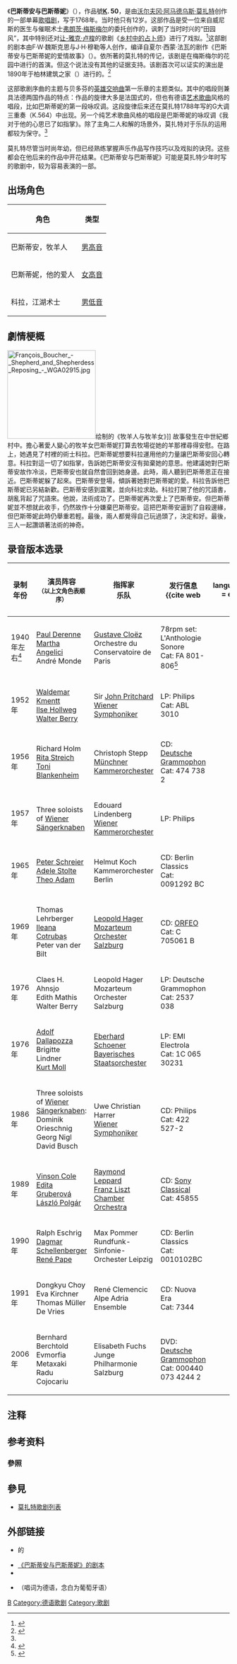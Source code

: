 {{noteTA
|1=zh-cn:沃尔夫冈; zh-tw:沃夫岡; zh-hk:胡爾夫岡;
|2=zh-cn:阿马德乌斯; zh-tw:阿瑪迪斯; zh-hk:阿瑪迪斯;
|3=zh-cn:莫札特; zh-tw:莫札特; zh-hk:莫札特;
|G1=地名
}}
{{莫扎特歌剧}}
《'''巴斯蒂安与巴斯蒂妮'''》（{{lang-de|'''''Bastien und Bastienne'''''}}），作品號'''[[克歇尔目录|K]]. 50'''{{efn|1964年版克歇尔目录将其编号调整为K. 46b。}}，是由[[沃尔夫冈·阿马德乌斯·莫扎特|沃尔夫冈·阿马德乌斯·莫扎特]]创作的一部单幕[[歌唱剧|歌唱剧]]，写于1768年。当时他只有12岁。这部作品是受一位来自威尼斯的医生与催眠术士[[弗朗茨·梅斯梅尔|弗朗茨·梅斯梅尔]]{{efn|《[[女人皆如此|女人皆如此]]》中的一个角色就是对他的戏拟。}}的委托创作的，讽刺了当时时兴的“田园风”，其中特别还对[[让-雅克·卢梭|让-雅克·卢梭]]的歌剧《[[乡村中的占卜师|乡村中的占卜师]]》进行了戏拟。<ref name=lanth>{{cite AV media notes|title=Bastien et Bastienne|others=Paul Derenne, Martha Angelici, André Monde, Gustave Cloëz orchestra|year= 1940||url= |first= |last= |publisher= L'Anthologie Sonore|id=FA 801-806|language=en }}</ref>这部剧的剧本由F·W·魏斯克恩与J·H·穆勒等人创作，编译自夏尔·西蒙·法瓦的剧作《巴斯蒂安与巴斯蒂妮的爱情故事》（{{lang-fr|''Les Amours de Bastien et Bastienne''}}）。依{{le|格奥尔格·尼古劳斯·冯·尼森|Georg Nikolaus von Nissen}}所著的莫扎特的传记，该剧是在梅斯梅尔的花园中进行的首演。但这个说法没有其他的证据支持。该剧首次可以证实的演出是1890年于柏林建筑之家（{{lang-de|Architektenhaus}}）进行的。<ref>{{cite web|language=en|url=http://opera.stanford.edu/Mozart/Bastien/history.html|title=History of the opera|publisher=Stanford|accessdate=2016-08-01|archive-date=2010-07-13|archive-url=https://web.archive.org/web/20100713194309/http://opera.stanford.edu/Mozart/Bastien/history.html|dead-url=no}}</ref>

这部歌剧序曲的主题与贝多芬的[[英雄交响曲|英雄交响曲]]第一乐章的主题类似。其中的唱段则兼具法德两国作品的特点：作品的旋律大多是法国式的，但也有德语[[艺术歌曲|艺术歌曲]]风格的唱段，比如巴斯蒂妮的第一段咏叹调。这段旋律后来还在莫扎特1788年写的G大调三重奏（K.564）中出现。另一个纯艺术歌曲风格的唱段是巴斯蒂妮的咏叹调《我对于他的心思已了如指掌》。除了主角二人和解的场景外，莫扎特对于乐队的运用都较为保守。<ref name=lanth />

莫扎特尽管当时尚年幼，但已经熟练掌握声乐作品写作技巧以及戏拟的诀窍。这些都会在他后来的作品中开花结果。《巴斯蒂安与巴斯蒂妮》可能是莫扎特少年时写的歌剧中，较为容易表演的一部。

== 出场角色 ==
{| class="wikitable"
!角色
!类型
|-
|巴斯蒂安，牧羊人
|[[男高音|男高音]]
|-
|巴斯蒂妮，他的爱人
|[[女高音|女高音]]
|-
|科拉，江湖术士
|[[男低音|男低音]]
|}

== 劇情梗概 ==
[[File:François_Boucher_-_Shepherd_and_Shepherdess_Reposing_-_WGA02915.jpg|200px]]绘制的《牧羊人与牧羊女》]]
故事發生在中世紀鄉村中。擔心著愛人變心的牧羊女巴斯蒂妮打算去牧場從她的羊那裡尋得安慰。在路上，她遇見了村裡的術士科拉。巴斯蒂妮想要科拉運用他的力量讓巴斯蒂安回心轉意。科拉對這一切了如指掌，告訴她巴斯蒂安沒有拋棄她的意思。他建議她對巴斯蒂安故作冷淡，巴斯蒂安也就自然會回到她身邊。此時，兩人聽到巴斯蒂恩正在接近。巴斯蒂妮躲了起來。巴斯蒂安登場，傾訴著她對巴斯蒂妮的愛。科拉告訴他巴斯蒂妮已另結新歡。巴斯蒂安感到震驚，並向科拉求助。科拉打開了他的咒語書，胡亂背起了咒語來。他說，法術成功了。巴斯蒂妮再次愛上了巴斯蒂安。但巴斯蒂妮並不想就此收手，仍然故作十分嫌棄巴斯蒂安。這把巴斯蒂安逼到了自殺邊緣，但巴斯蒂妮此時仍舉重若輕。最後，兩人都覺得自己玩過頭了，決定和好。最後，三人一起讚頌著法術的神奇。

== 录音版本选录 ==
{| class="wikitable"
!录制年份
!演员阵容<br /><small>（以上文角色表顺序）</small>
!指挥家<br />乐队
!发行信息<ref>{{cite web
| language = en
| url = http://www.operadis-opera-discography.org.uk/CLMOBAST.HTM#15
| title = ''Bastien und Bastienne'' discography
| publisher = www.operadis-opera-discography.org.uk
| accessdate = 2010-09-12
| archiveurl = https://web.archive.org/web/20101014235037/http://operadis-opera-discography.org.uk/CLMOBAST.HTM#15
| archivedate = 2010-10-14
| deadurl = yes
}}</ref>
|-
|1940年左右<ref>{{cite web|language=en|url=http://www.medieval.org/emfaq/cds/ans801.htm|title=W. A. Mozart: Bastien et Bastienne|author=Roberge, Pierre-F.|date=|work=Medieval Music & Arts Foundation|publisher=|accessdate=2012-06-21|archive-date=2020-02-08|archive-url=https://web.archive.org/web/20200208093727/http://www.medieval.org/emfaq/cds/ans801.htm|dead-url=no}}</ref> || [[Paul_Derenne|Paul Derenne]]<br />[[Martha_Angelici|Martha Angelici]]<br />André Monde
|[[Gustave_Cloëz|Gustave Cloëz]]<br />Orchestre du Conservatoire de Paris
|78rpm set: L'Anthologie Sonore<br />Cat: FA 801-806<ref>{{cite web|language= en|url= http://www.78discography.com/LAnthologie.htm|title= L'Anthologie sonore 78rpm numerical listing discography|author= Settlemier, Tyrone|date= 2012-03-07|work= The Online Discographical Project|publisher= |accessdate= 2012-06-21|archive-date= 2021-02-26|archive-url= https://web.archive.org/web/20210226172719/http://www.78discography.com/LAnthologie.htm|dead-url= no}}</ref>
|-
|1952年 || [[Waldemar_Kmentt|Waldemar Kmentt]]<br />[[Ilse_Hollweg|Ilse Hollweg]]<br />[[Walter_Berry_(bass-baritone)|Walter Berry]]
|Sir [[John_Pritchard_(conductor)|John Pritchard]]<br />[[Wiener_Symphoniker|Wiener Symphoniker]]
|LP: Philips<br />Cat: ABL 3010
|-
|1956年 || Richard Holm<br />[[Rita_Streich|Rita Streich]]<br />[[Toni_Blankenheim|Toni Blankenheim]]
|Christoph Stepp<br />[[Münchner_Kammerorchester|Münchner Kammerorchester]]
|CD: [[Deutsche_Grammophon|Deutsche Grammophon]]<br />Cat: 474 738 2
|-
|1957年 || Three soloists of [[Wiener_Sängerknaben|Wiener Sängerknaben]]
|Edouard Lindenberg <br />[[Wiener_Kammerorchester|Wiener Kammerorchester]]
|LP: Philips<br />
|-
|1965年 || [[Peter_Schreier|Peter Schreier]]<br />[[Adele_Stolte|Adele Stolte]]<br />[[Theo_Adam|Theo Adam]]
|Helmut Koch<br />Kammerorchester Berlin
|CD: Berlin Classics<br />Cat: 0091292 BC
|-
|1969年 || Thomas Lehrberger<br />[[Ileana_Cotrubaș|Ileana Cotrubaș]]<br />Peter van der Bilt
|[[Leopold_Hager|Leopold Hager]]<br />[[Mozarteum_Orchester_Salzburg|Mozarteum Orchester Salzburg]]
|CD: [[ORFEO|ORFEO]]<br />Cat: C 705061 B
|-
|1976年 || Claes H. Ahnsjo<br />Edith Mathis<br />Walter Berry
|Leopold Hager<br />Mozarteum Orchester Salzburg
|LP: Deutsche Grammophon<br />Cat: 2537 038
|-
|1976年 || [[Adolf_Dallapozza|Adolf Dallapozza]]<br />Brigitte Lindner<br />[[Kurt_Moll|Kurt Moll]]
|[[Eberhard_Schoener|Eberhard Schoener]]<br />[[Bayerisches_Staatsorchester|Bayerisches Staatsorchester]]
|LP: EMI Electrola<br />Cat: 1C 065 30231
|-
|1986年 || Three soloists of [[Wiener_Sängerknaben|Wiener Sängerknaben]]:<br />Dominik Orieschnig <br />Georg Nigl <br />David Busch
|Uwe Christian Harrer <br />[[Wiener_Symphoniker|Wiener Symphoniker]]
|CD: Philips<br />Cat: 422 527-2
|-
|1989年 || [[Vinson_Cole|Vinson Cole]]<br />[[Edita_Gruberová|Edita Gruberová]]<br />[[László_Polgár_(bass)|László Polgár]]
|[[Raymond_Leppard|Raymond Leppard]]<br />[[Franz_Liszt_Chamber_Orchestra|Franz Liszt Chamber Orchestra]]
|CD: [[Sony_Classical|Sony Classical]]<br />Cat: 45855
|-
|1990年 || Ralph Eschrig<br />[[Dagmar_Schellenberger|Dagmar Schellenberger]]<br />[[René_Pape|René Pape]]
|Max Pommer<br />Rundfunk-Sinfonie-Orchester Leipzig
|CD: Berlin Classics<br />Cat: 0010102BC
|-
|1991年 || Dongkyu Choy<br />Eva Kirchner<br />Thomas Müller De Vries
|René Clemencic<br />Alpe Adria Ensemble
|CD: Nuova Era<br />Cat: 7344
|-
|2006年 || Bernhard Berchtold<br />Evmorfia Metaxaki<br />Radu Cojocariu
|Elisabeth Fuchs<br />Junge Philharmonie Salzburg
|DVD: [[Deutsche_Grammophon|Deutsche Grammophon]]<br />Cat: 000440 073 4244 2
|}

== 注释 ==
{{Notelist}}

== 参考资料 ==
=== 參照 ===
{{Reflist}}

== 參見 ==
{{portal|古典音樂}}
* [[莫扎特歌剧列表|莫扎特歌剧列表]]

== 外部链接 ==
* {{NMA|35|-99|36|-99|巴斯蒂安与巴斯蒂妮}}的{{de icon}}
* [http://opera.stanford.edu/Mozart/Bastien/libretto.html 《巴斯蒂安与巴斯蒂妮》的剧本] {{Wayback|url=http://opera.stanford.edu/Mozart/Bastien/libretto.html |date=20100713233532 }}{{de icon}}
* {{IMSLP2|id=Bastien und Bastienne, K.50/46b (Mozart, Wolfgang Amadeus)|cname=《巴斯蒂安与巴斯蒂妮》}}
* {{YouTube|LB2sNGfkitw|圣保罗大学爱乐乐团排演的《巴斯蒂安与巴斯蒂妮》}}（唱词为德语，念白为葡萄牙语）

{{莫扎特}}
{{authority control}}

{{DEFAULTSORT:Bastien Und Bastienne}}

[[Category:莫扎特歌剧|B]]
[[Category:德语歌剧|Category:德语歌剧]]
[[Category:歌剧|Category:歌剧]]